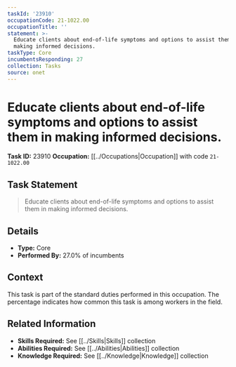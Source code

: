 ```yaml
---
taskId: '23910'
occupationCode: 21-1022.00
occupationTitle: ''
statement: >-
  Educate clients about end-of-life symptoms and options to assist them in
  making informed decisions.
taskType: Core
incumbentsResponding: 27
collection: Tasks
source: onet
---
```

# Educate clients about end-of-life symptoms and options to assist them in making informed decisions.

**Task ID:** 23910
**Occupation:** [[../Occupations|Occupation]] with code `21-1022.00`

## Task Statement

> Educate clients about end-of-life symptoms and options to assist them in making informed decisions.

## Details

- **Type:** Core
- **Performed By:** 27.0% of incumbents

## Context

This task is part of the standard duties performed in this occupation. The percentage indicates how common this task is among workers in the field.

## Related Information

- **Skills Required:** See [[../Skills|Skills]] collection
- **Abilities Required:** See [[../Abilities|Abilities]] collection
- **Knowledge Required:** See [[../Knowledge|Knowledge]] collection
